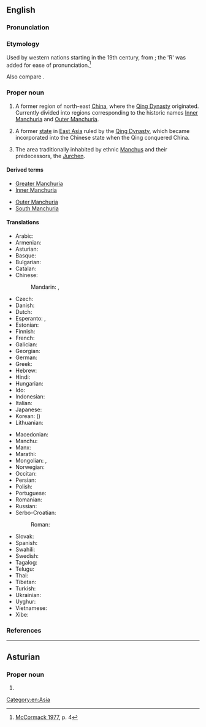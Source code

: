 {{also|Manchúria}}
==English==
{{wikipedia}}

===Pronunciation===
{{rfp||lang=en}}

===Etymology===
Used by western nations starting in the 19th century, from {{affix|en|Manchu|-ia}}; the 'R' was added for ease of pronunciation.<ref>[https://books.google.com/books?id=GoSrAAAAIAAJ&pg=PA4#v=onepage&q&f=false McCormack 1977], p. 4</ref>

Also compare {{cog|fr|Mandchourie}}.

===Proper noun===
{{en-proper noun}}

# {{lb|en|historical}} A former region of north-east [[China]], where the [[Qing Dynasty]] originated. Currently divided into regions corresponding to the historic names [[Inner Manchuria]] and [[Outer Manchuria]].
# {{lb|en|historical}} A former [[state]] in [[East Asia]] ruled by the [[Qing Dynasty]], which became incorporated into the Chinese state when the Qing conquered China.
# The area traditionally inhabited by ethnic [[Manchu]]s and their predecessors, the [[Jurchen]].

====Derived terms====
{{der-top}}
* [[Greater Manchuria]]
* [[Inner Manchuria]]
{{der-mid}}
* [[Outer Manchuria]]
* [[South Manchuria]]
{{der-bottom}}

====Translations====
{{trans-top|Manchuria}}
* Arabic: {{t|ar|مَنْشُورِيَا|f}}
* Armenian: {{t|hy|Մանջուրիա}}
* Asturian: {{t|ast|Manchuria|f}}
* Basque: {{t|eu|Mantxuria}}
* Bulgarian: {{t|bg|Манджу́рия|f}}
* Catalan: {{t|ca|Manxúria|f}}
* Chinese:
*: Mandarin: {{t+|cmn|滿洲|sc=Hani}}, {{t+|cmn|满洲|tr=Mǎnzhōu|sc=Hani}}
* Czech: {{t|cs|Mandžusko|n}}
* Danish: {{t|da|Manchuriet|n}}
* Dutch: {{t|nl|Mantsjoerije}}
* Esperanto: {{t|eo|Manĉurio}}, {{t|eo|Manĉurujo}}
* Estonian: {{t|et|Mandžuuria}}
* Finnish: {{t+|fi|Mantšuria}}
* French: {{t+|fr|Mandchourie}}
* Galician: {{t|gl|Manchuria|f}}
* Georgian: {{t|ka|მანჯურია}}
* German: {{t|de|Mandschurei|n}}
* Greek: {{t|el|Μαντζουρία|f}}
* Hebrew: {{t|he|מנצ׳וריה|f|tr=manchuriya}}
* Hindi: {{t|hi|मंचूरिया}}
* Hungarian: {{t+|hu|Mandzsúria}}
* Ido: {{t+|io|Mandjuria}}
* Indonesian: {{t|id|Manchuria}}
* Italian: {{t+|it|Manciuria|f}}
* Japanese: {{t+|ja|満州|tr=まんしゅう, Manshū}}
* Korean: {{t|ko|^만주}} ({{t+|ko|滿洲|sc=Hani}})
* Lithuanian: {{t|lt|Mandžiūrija}}
{{trans-mid}}
* Macedonian: {{t|mk|Манџурија|f}}
* Manchu: {{t|mnc|ᠮᠠᠨᠵᡠ|tr=manju|sc=Mong}}
* Manx: {{t|gv|Mançhoor|f|alt=Yn Vançhoor}}
* Marathi: {{t|mr|मांचुरिया|sc=Deva}}
* Mongolian: {{t|mn|Манжуур|sc=Cyrl}}, {{t|mn|Манж|sc=Cyrl}}
* Norwegian: {{t|no|Mandsjuria}}
* Occitan: {{t|oc|Manchoria|f}}
* Persian: {{t+|fa|منچوری|tr=mančûri}}
* Polish: {{t+|pl|Mandżuria|f}}
* Portuguese: {{t+|pt|Manchúria|f}}
* Romanian: {{t|ro|Manciuria|f}}
* Russian: {{t+|ru|Маньчжу́рия|f}}
* Serbo-Croatian:
*: Roman: {{t+|sh|Mandžurija|f}}
* Slovak: {{t|sk|Mandžusko|n}}
* Spanish: {{t|es|Manchuria|f}}
* Swahili: {{t|sw|Manchuria}}
* Swedish: {{t+|sv|Manchuriet}}
* Tagalog: {{t|tl|Manchuria}}
* Telugu: {{t|te|మంచూరియా|sc=Telu}}
* Thai: {{t|th|แมนจูเรีย}}
* Tibetan: {{t-needed|bo}}
* Turkish: {{t|tr|Kuzeydoğu Çin}}
* Ukrainian: {{t|uk|Маньчжу́рія|f}}
* Uyghur: {{t|ug|مانجۇرىيە}}
* Vietnamese: {{t+|vi|Mãn Châu}}
* Xibe: {{t-needed|sjo}}
{{trans-bottom}}

===References===
<references/>

[[Category:en:Asia]]

----

==Asturian==

===Proper noun===
{{ast-proper noun|f}}

# {{l|en|Manchuria}}